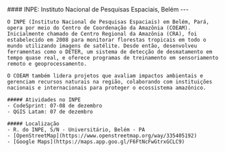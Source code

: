 
<div className={`grid grid-cols-1 mb-4 gap-4 ${!props.isEmbed && "mt-4 sm:grid-cols-12"}`}>
  <div className={!props.isEmbed && "sm:col-span-5"}>
    <div className="max-h-96">
    <Carousel
        images={[
          {
            image: Inpe0,
          },
          {
            image: Inpe1,
          },
          {
            image: Inpe2
          }
        ]}
      />
    </div>

  </div>
  <div className={!props.isEmbed && "sm:col-span-7"}>
    #### INPE: Instituto Nacional de Pesquisas Espaciais, Belém
    ---

    O INPE (Instituto Nacional de Pesquisas Espaciais) em Belém, Pará, opera por meio do Centro de Coordenação da Amazônia (COEAM). Inicialmente chamado de Centro Regional da Amazônia (CRA), foi estabelecido em 2008 para monitorar florestas tropicais em todo o mundo utilizando imagens de satélite. Desde então, desenvolveu ferramentas como o DETER, um sistema de detecção de desmatamento em tempo quase real, e oferece programas de treinamento em sensoriamento remoto e geoprocessamento.

    O COEAM também lidera projetos que avaliam impactos ambientais e gerenciam recursos naturais na região, colaborando com instituições nacionais e internacionais para proteger o ecossistema amazônico​.

    ##### Atividades no INPE
    - CodeSprint: 07-08 de dezembro
    - QGIS Latam: 07 de dezembro

    ##### Localização
    - R. do INPE, S/N - Universitário, Belém - PA
    - [OpenStreetMap](https://www.openstreetmap.org/way/335405192)
    - [Google Maps](https://maps.app.goo.gl/F6FtNcFwGtrxGCLC9)
  </div>
</div>